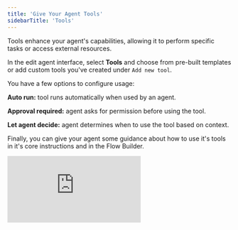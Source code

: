 ```yaml
---
title: 'Give Your Agent Tools'
sidebarTitle: 'Tools'
---
```


Tools enhance your agent's capabilities, allowing it to perform specific tasks or access external resources.

In the edit agent interface, select **Tools** and choose from pre-built templates or add custom tools you've created under `Add new tool`.

You have a few options to configure usage:

**Auto run:** tool runs automatically when used by an agent.

**Approval required:** agent asks for permission before using the tool.

**Let agent decide:** agent determines when to use the tool based on context.

Finally, you can give your agent some guidance about how to use it's tools in it's core instructions and in the Flow Builder.


<div
  style={{
    width: '100%',
    position: 'relative',
    paddingTop: '61.46%',
  }}>
  <iframe
    src="https://fast.wistia.com/embed/medias/wljsikc7w4"
    frameBorder="0"
    style={{
      position: 'absolute',
      top: 0,left: 0, width: '100%', height: '100%',
      borderRadius: '10px',
    }}/>
</div>
